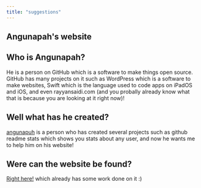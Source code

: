```yaml
---
title: "suggestions"
---
```


<Nav act={7} />
<Head> 
    <title>rayyansaidi.com</title>
    <html lang="en" />
</Head>

# Angunapah's website
## Who is Angunapah?

He is a person on GitHub which is a software to make things open source. GitHub has many projects on it such as WordPress which is a software to make websites, Swift which is the language used to code apps on iPadOS and iOS, and even rayyansaidi.com (and you probally already know what that is because you are looking at it right now)!

## Well what has he created?

[angunapuh](https://github.com/angunapuh/) is a person who has created several projects such as github readme stats which shows you stats about any user, and now he wants me to help him on his website!

## Were can the website be found?

[Right here!](https://angunapuh.github.io/) which already has some work done on it :)
